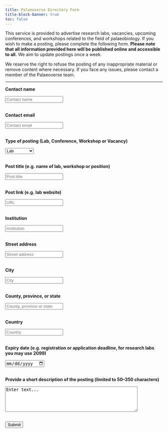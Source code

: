 ```yaml
---
title: Palaeoverse Directory Form
title-block-banner: true
toc: false
---
```


::: justify
This service is provided to advertise research labs, vacancies, upcoming conferences, and workshops related to the field of palaeobiology. If you wish to make a posting, please complete the following form. **Please note that all information provided here will be published online and accessible to all.** We aim to update postings once a week.

We reserve the right to refuse the posting of any inappropriate material or remove content where necessary. If you face any issues, please contact a member of the Palaeoverse team.
:::

------------------------------------------------------------------------

<form method="POST" action="https://script.google.com/macros/s/AKfycbxZHGbj6kZtwZAFgiRyCVR4oatI5loyr2lfm9i9zVmlJz1Vkr73WRKSgz3rnhUjzKCMpA/exec">

<p>**Contact name**</p>

<input name="Name" type="name" placeholder="Contact name" required>\
<br>

<p>**Contact email**</p>

<input name="Email" type="text" placeholder="Contact email" required>\
<br>

<p>**Type of posting (Lab, Conference, Workshop or Vacancy)**</p>

<select name = "Post"> <option value = "Lab" selected>Lab</option> <option value = "Conference">Conference</option>\
<option value = "Workshop">Workshop</option> <option value = "Vacancy">Vacancy</option> </select> <br>\

<p>**Post title (e.g. name of lab, workshop or position)**</p>

<input name="Title" type="text" placeholder="Post title" required>\
<br>

<p>**Post link (e.g. lab website)**</p>

<input name="Link" type="text" placeholder="URL" required>\
<br>

<p>**Institution**</p>

<input name="Institution" type="text" placeholder="Institution" required>\
<br>

<p>**Street address**</p>

<input name="Street" type="text" placeholder="Street address" required>\
<br>

<p>**City**</p>

<input name="City" type="text" placeholder="City" required>\
<br>

<p>**County, province, or state**</p>

<input name="Province" type="text" placeholder="County, province or state" required>\
<br>

<p>**Country**</p>

<input name="Country" type="text" placeholder="Country" required>\
<br>

<p>**Expiry date (e.g. registration or application deadline, for research labs you may use 2099)**</p>

<input name="Expiry" type="date" required>\
<br>

<p>**Provide a short description of the posting (limited to 50--350 characters)**</p>

```{=html}
<textarea name="Description" rows="5" cols="50" placeholder="Enter description..." maxlength="350" minlength="50">Enter text...
  </textarea>
```
<br> <button type="submit">Submit</button>

</form>
